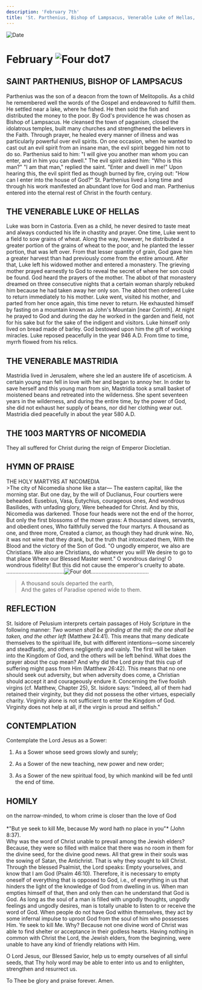 ```yaml
---
description: 'February 7th'
title: 'St. Parthenius, Bishop of Lampsacus, Venerable Luke of Hellas, Venerable Mastridia, the 1003 Martyrs of Nicomedia'
---
```


<CustomPaginator />
<RunningHead />

<Image src="/title-imprint.png" height={68} width={50} alt="Date" className="title-imprint"/>

# <div id="date">February <Image className="four-dot" src="/four-dot.png" height={15} width={15} alt="Four dot" />7</div>

## SAINT PARTHENIUS, BISHOP OF LAMPSACUS

Parthenius was the son of a deacon from the town of Melitopolis. As a child he remembered well the words of the Gospel and endeavored to fulfill them. He settled near a lake, where he fished. He then sold the fish and distributed the money to the poor. By God's providence he was chosen as Bishop of Lampsacus. He cleansed the town of paganism, closed the idolatrous temples, built many churches and strengthened the believers in the Faith. Through prayer, he healed every manner of illness and was particularly powerful over evil spirits. On one occasion, when he wanted to cast out an evil spirit from an insane man, the evil spirit begged him not to do so. Parthenius said to him: "I will give you another man whom you can enter, and in him you can dwell." The evil spirit asked him: "Who is this man?" "I am that man," replied the saint. "Enter and dwell in me!" Upon hearing this, the evil spirit fled as though burned by fire, crying out: "How can I enter into the house of God?" St. Parthenius lived a long time and through his work manifested an abundant love for God and man. Parthenius entered into the eternal rest of Christ in the fourth century.

## THE VENERABLE LUKE OF HELLAS

Luke was born in Castoria. Even as a child, he never desired to taste meat and always conducted his life in chastity and prayer. One time, Luke went to a field to sow grains of wheat. Along the way, however, he distributed a greater portion of the grains of wheat to the poor, and he planted the lesser portion, that was left over. From that lesser quantity of grain, God gave him a greater harvest than had previously come from the entire amount. After that, Luke left his widowed mother and entered a monastery. The grieving mother prayed earnestly to God to reveal the secret of where her son could be found. God heard the prayers of the mother. The abbot of that monastery dreamed on three consecutive nights that a certain woman sharply rebuked him because he had taken away her only son. The abbot then ordered Luke to return immediately to his mother. Luke went, visited his mother, and parted from her once again, this time never to return. He exhausted himself by fasting on a mountain known as John's Mountain [near Corinth]. At night he prayed to God and during the day he worked in the garden and field, not for his sake but for the sake of the indigent and visitors. Luke himself only lived on bread made of barley. God bestowed upon him the gift of working miracles. Luke reposed peacefully in the year 946 A.D. From time to time, myrrh flowed from his relics.

## THE VENERABLE MASTRIDIA

Mastridia lived in Jerusalem, where she led an austere life of asceticism. A certain young man fell in love with her and began to annoy her. In order to save herself and this young man from sin, Mastridia took a small basket of moistened beans and retreated into the wilderness. She spent seventeen years in the wilderness, and during the entire time, by the power of God, she did not exhaust her supply of beans, nor did her clothing wear out. Mastridia died peacefully in about the year 580 A.D.

## THE 1003 MARTYRS OF NICOMEDIA

They all suffered for Christ during the reign of Emperor Diocletian.


## HYMN OF PRAISE
<div style={{textAlign:'center', color:'crimson', fontWeight:'bold'}}>
THE HOLY MARTYRS AT NICOMEDIA
</div>
>The city of Nicomedia shone like a star—  
The eastern capital, like the morning star.  
But one day, by the will of Duclianus,  
Four courtiers were beheaded.  
Eusebius, Vasa, Eutychius, courageous ones,  
And wondrous Basilides, with unfading glory,  
Were beheaded for Christ.  
And by this, Nicomedia was darkened.  
Those four heads were not the end of the horror,  
But only the first blossoms of the mown grass:  
A thousand slaves, servants, and obedient ones,  
Who faithfully served the four martyrs.  
A thousand as one, and three more,  
Created a clamor, as though they had drunk wine.  
No, it was not wine that they drank, but the truth that intoxicated them,  
With the Blood and the victory of the Son of God.  
"O ungodly emperor, we also are Christians.  
We also are Christians, do whatever you will!  
We desire to go to that place  
Where our Blessed Master went."  
O wondrous daring! O wondrous fidelity!  
But this did not cause the emperor's cruelty to abate.  

<div style={{textAlign:'center', marginTop:'1rem'}}>......................................<Image style={{display:'inline', margin:'0 1rem 0 1rem'}} src="/four-dot.png" height={15} width={15} alt="Four dot" />......................................</div>

>A thousand souls departed the earth,  
And the gates of Paradise opened wide to them.  



## REFLECTION

St. Isidore of Pelusium interprets certain passages of Holy Scripture in the following manner: *Two women shall be grinding at the mill; the one shall be taken, and the other left* (Matthew 24:41). This means that many dedicate themselves to the spiritual life, but with different intentions—some sincerely and steadfastly, and others negligently and vainly. The first will be taken into the Kingdom of God, and the others will be left behind. What does the prayer about the cup mean? And why did the Lord pray that this cup of suffering might pass from Him (Matthew 26:42). This means that no one should seek out adversity, but when adversity does come, a Christian should accept it and courageously endure it. Concerning the five foolish virgins (cf. Matthew, Chapter 25), St. Isidore says: "Indeed, all of them had retained their virginity, but they did not possess the other virtues, especially charity. Virginity alone is not sufficient to enter the Kingdom of God. Virginity does not help at all, if the virgin is proud and selfish."
 

## CONTEMPLATION

Contemplate the Lord Jesus as a Sower:

1. As a Sower whose seed grows slowly and surely;

2. As a Sower of the new teaching, new power and new order;

3. As a Sower of the new spiritual food, by which mankind will be fed until the end of time.


## HOMILY
<div style={{textAlign:'center', color:'crimson', fontWeight:'bold'}}>
on the narrow-minded, to whom crime is closer than the love of God
</div><br /><div style={{textAlign:'right'}}>
*"But ye seek to kill Me, because My word hath no place in you"* (John 8:37).
</div>
Why was the word of Christ unable to prevail among the Jewish elders? Because, they were so filled with malice that there was no room in them for the divine seed, for the divine good news. All that grew in their souls was the sowing of Satan, the Antichrist. That is why they sought to kill Christ. Through the blessed Psalmist, the Lord speaks: Empty yourselves, and know that I am God (Psalm 46:10). Therefore, it is necessary to empty oneself of everything that is opposed to God, i.e., of everything in us that hinders the light of the knowledge of God from dwelling in us. When man empties himself of that, then and only then can he understand that God is God. As long as the soul of a man is filled with ungodly thoughts, ungodly feelings and ungodly desires, man is totally unable to listen to or receive the word of God. When people do not have God within themselves, they act by some infernal impulse to uproot God from the soul of him who possesses Him. Ye seek to kill Me. Why? Because not one divine word of Christ was able to find shelter or acceptance in their godless hearts. Having nothing in common with Christ the Lord, the Jewish elders, from the beginning, were unable to have any kind of friendly relations with Him.

O Lord Jesus, our Blessed Savior, help us to empty ourselves of all sinful seeds, that Thy holy word may be able to enter into us and to enlighten, strengthen and resurrect us.

To Thee be glory and praise forever. Amen.